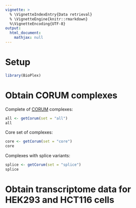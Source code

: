 ```yaml
---
vignette: >
  % \VignetteIndexEntry{Data retrieval}
  % \VignetteEngine{knitr::rmarkdown}
  %\VignetteEncoding{UTF-8}
output:
  html_document:
    mathjax: null   
---
```


# Setup
```r
library(BioPlex)
```

# Obtain CORUM complexes

Complete of
[CORUM](http://mips.helmholtz-muenchen.de/corum/#download) complexes:

```r
all <- getCorum(set = "all")
all
```

Core set of complexes:
```r
core <- getCorum(set = "core")
core
```

Complexes with splice variants:
```r
splice <- getCorum(set = "splice")
splice
```

# Obtain transcriptome data for HEK293 and HCT116 cells


